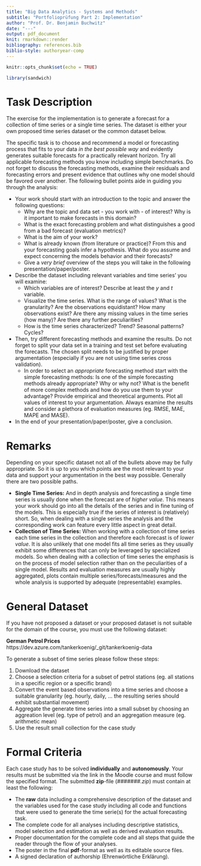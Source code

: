 ```yaml
---
title: "Big Data Analytics - Systems and Methods"
subtitle: "Portfolioprüfung Part 2: Implementation"
author: "Prof. Dr. Benjamin Buchwitz"
date: "---"
output: pdf_document
knit: rmarkdown::render
bibliography: references.bib
biblio-style: authoryear-comp
---
```


```r
knitr::opts_chunk$set(echo = TRUE)

library(sandwich)
```

# Task Description

The exercise for the implementation is to generate a forecast for a collection of time series or a single time series. The dataset is either your own proposed time series dataset or the common dataset below. 

The specific task is to choose and recommend a model or forecasting process that fits to your data *in the best possible way* and evidently generates suitable forecasts for a practically relevant horizon. Try all applicable forecasting methods you know including simple benchmarks. Do not forget to discuss the forecasting methods, examine their residuals and forecasting errors and present evidence that outlines why one model should be favored over another. The following bullet points aide in guiding you through the analysis:

+ Your work should start with an introduction to the topic and answer the following questions:
    + Why are the topic and data set - you work with - of interest? Why is it important to make forecasts in this domain?
    + What is the exact forecasting problem and what distinguishes a good from a bad forecast (evaluation metrics)? 
    + What is the aim of your work?
    + What is already known (from literature or practice)? From this and your forecasting goals infer a hypothesis. What do you assume and expect concerning the models behavior and their forecasts?
    + Give a *very brief* overview of the steps you will take in the following presentation/paper/poster.

+ Describe the dataset including relevant variables and time series' you will examine:
    + Which variables are of interest? Describe at least the $y$ and $t$ variable.
    + Visualize the time series. What is the range of values? What is the granularity? Are the observations equidistant? How many observations exist? Are there any missing values in the time series (how many)? Are there any further peculiarities?
    + How is the time series characterized? Trend? Seasonal patterns? Cycles?
    
+ Then, try different forecasting methods and examine the results. Do not forget to split your data set in a training and test set before evaluating the forecasts. The chosen split needs to be justified by proper argumentation (especially if you are not using time series cross validation). 
    + In order to select an *appropriate* forecasting method start with the simple forecasting methods: Is one of the simple forecasting methods already appropriate? Why or why not? What is the benefit of more complex methods and how do you use them to your advantage? Provide empirical and theoretical arguments. Plot all values of interest to your argumentation. Always examine the results and consider a plethora of evaluation measures (eg. RMSE, MAE, MAPE and MASE).

+ In the end of your presentation/paper/poster, give a conclusion.

# Remarks

Depending on your specific dataset not all of the bullets above may be fully appropriate. So it is up to you which points are the most relevant to your data and support your argumentation in the best way possible. Generally there are two possible paths.

- **Single Time Series:** And in depth analysis and forecasting a single time series is usually done when the forecast are of *higher value*. This means your work should go into all the details of the series and in fine tuning of the models. This is especially true if the series of interest is (relatively) short. So, when dealing with a single series the analysis and the corresponding work can feature every little aspect in great detail.
- **Collection of Time Series:** When working with a collection of time series each time series in the collection and therefore each forecast is of *lower value*. It is also unlikely that one model fits all time series as they usually exhibit some differences that can only be leveraged by specialized models. So when dealing with a collection of time series the emphasis is on the process of model selection rather than on the peculiarities of a single model. Results and evaluation measures are usually highly aggregated, plots contain multiple series/forecasts/measures and the whole analysis is supported by adequate (representable) examples.

# General Dataset

If you have not proposed a dataset or your proposed dataset is not suitable for the domain of the course, you must use the following dataset:

**German Petrol Prices**
https://dev.azure.com/tankerkoenig/_git/tankerkoenig-data

To generate a subset of time series please follow these steps:

1) Download the dataset
2) Choose a selection criteria for a subset of petrol stations (eg. all stations in a specific region or a specific brand)
3) Convert the event based observations into a time series and choose a suitable granularity (eg. hourly, daily, ... the resulting series should exhibit substantial movement)
4) Aggregate the generate time series into a small subset by choosing an aggreation level (eg. type of petrol) and an aggregation measure (eg. arithmetic mean)
5) Use the result small collection for the case study

# Formal Criteria

Each case study has to be solved **individually** and **autonomously**. Your results must be submitted via the link in the Moodle course and must follow the specified format. The submitted **zip**-file (*#######.zip*) must contain at least the following:

- The **raw** data including a comprehensive description of the dataset and the variables used for the case study including all code and functions that were used to generate the time serie(s) for the actual forecasting task.
- The complete code for all analyses including descriptive statistics, model selection and estimation as well as derived evaluation results.
- Proper documentation for the complete code and all steps that guide the reader through the flow of your analyses.
- The poster in the final **pdf**-format as well as its editable source files.
- A signed declaration of authorship (Ehrenwörtliche Erklärung).

